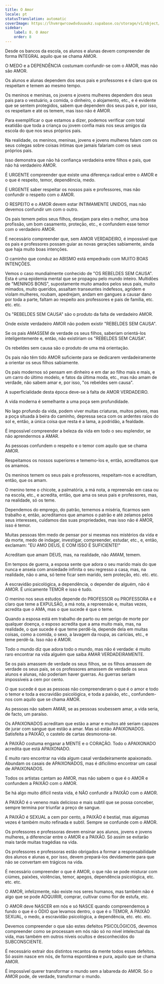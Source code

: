 ```yaml
---
title: O Amor
locale: pt
statusTranslation: automatic
coverImage: https://lhvmrqwrcowdvduuaukz.supabase.co/storage/v1/object/public/strapi-uploads/small_cover-educacion-fundamental.webp-2d51a7828a2b1309555be27f7e2a61a0.webp
sidebar:
    label: 8. O Amor
    order: 8
---
```

Desde os bancos da escola, os alunos e alunas devem compreender de forma INTEGRAL aquilo que se chama AMOR.

O MEDO e a DEPENDÊNCIA costumam confundir-se com o AMOR, mas não são AMOR.

Os alunos e alunas dependem dos seus pais e professores e é claro que os respeitam e temem ao mesmo tempo.

Os meninos e meninas, os jovens e jovens mulheres dependem dos seus pais para o vestuário, a comida, o dinheiro, o alojamento, etc., e é evidente que se sentem protegidos, sabem que dependem dos seus pais e, por isso, os respeitam e até os temem, mas isso não é AMOR.

Para exemplificar o que estamos a dizer, podemos verificar com total exatidão que toda a criança ou jovem confia mais nos seus amigos da escola do que nos seus próprios pais.

Na realidade, os meninos, meninas, jovens e jovens mulheres falam com os seus colegas sobre coisas íntimas que jamais falariam com os seus próprios pais.

Isso demonstra que não há confiança verdadeira entre filhos e pais, que não há verdadeiro AMOR.

É URGENTE compreender que existe uma diferença radical entre o AMOR e o que é respeito, temor, dependência, medo.

É URGENTE saber respeitar os nossos pais e professores, mas não confundir o respeito com o AMOR.

O RESPEITO e o AMOR devem estar INTIMAMENTE UNIDOS, mas não devemos confundir um com o outro.

Os pais temem pelos seus filhos, desejam para eles o melhor, uma boa profissão, um bom casamento, proteção, etc., e confundem esse temor com o verdadeiro AMOR.

É necessário compreender que, sem AMOR VERDADEIRO, é impossível que os pais e professores possam guiar as novas gerações sabiamente, ainda que haja muito boas intenções.

O caminho que conduz ao ABISMO está empedrado com MUITO BOAS INTENÇÕES.

Vemos o caso mundialmente conhecido de "OS REBELDES SEM CAUSA". Esta é uma epidemia mental que se propagou pelo mundo inteiro. Multidões de "MENINOS BONS", supostamente muito amados pelos seus pais, muito mimados, muito queridos, assaltam transeuntes indefesos, agridem e violam mulheres, roubam, apedrejam, andam em gangues a causar dano por toda a parte, faltam ao respeito aos professores e pais de família, etc. etc. etc.

Os "REBELDES SEM CAUSA" são o produto da falta de verdadeiro AMOR.

Onde existe verdadeiro AMOR não podem existir "REBELDES SEM CAUSA".

Se os pais AMASSEM de verdade os seus filhos, saberiam orientá-los inteligentemente e, então, não existiriam os "REBELDES SEM CAUSA".

Os rebeldes sem causa são o produto de uma má orientação.

Os pais não têm tido AMOR suficiente para se dedicarem verdadeiramente a orientar os seus filhos sabiamente.

Os pais modernos só pensam em dinheiro e em dar ao filho mais e mais, e um carro do último modelo, e fatos da última moda, etc., mas não amam de verdade, não sabem amar e, por isso, "os rebeldes sem causa".

A superficialidade desta época deve-se à falta de AMOR VERDADEIRO.

A vida moderna é semelhante a uma poça sem profundidade.

No lago profundo da vida, podem viver muitas criaturas, muitos peixes, mas a poça situada à beira do caminho, depressa seca com os ardentes raios do sol e, então, a única coisa que resta é a lama, a podridão, a fealdade.

É impossível compreender a beleza da vida em todo o seu esplendor, se não aprendermos a AMAR.

As pessoas confundem o respeito e o temor com aquilo que se chama AMOR.

Respeitamos os nossos superiores e tememo-los e, então, acreditamos que os amamos.

Os meninos temem os seus pais e professores, respeitam-nos e acreditam, então, que os amam.

O menino teme o chicote, a palmatória, a má nota, a repreensão em casa ou na escola, etc., e acredita, então, que ama os seus pais e professores, mas, na realidade, só os teme.

Dependemos do emprego, do patrão, tememos a miséria, ficarmos sem trabalho e, então, acreditamos que amamos o patrão e até zelamos pelos seus interesses, cuidamos das suas propriedades, mas isso não é AMOR, isso é temor.

Muitas pessoas têm medo de pensar por si mesmas nos mistérios da vida e da morte, medo de indagar, investigar, compreender, estudar, etc., e, então, exclamam: "EU AMO DEUS, E COM ISSO É SUFICIENTE!"

Acreditam que amam DEUS, mas, na realidade, não AMAM, temem.

Em tempos de guerra, a esposa sente que adora o seu marido mais do que nunca e anseia com ansiedade infinita o seu regresso a casa, mas, na realidade, não o ama, só teme ficar sem marido, sem proteção, etc. etc. etc.

A escravidão psicológica, a dependência, o depender de alguém, não é AMOR. É unicamente TEMOR e isso é tudo.

O menino nos seus estudos depende do PROFESSOR ou PROFESSORA e é claro que teme a EXPULSÃO, a má nota, a repreensão e, muitas vezes, acredita que o AMA, mas o que sucede é que o teme.

Quando a esposa está em trabalho de parto ou em perigo de morte por qualquer doença, o esposo acredita que a ama muito mais, mas, na realidade, o que sucede é que teme perdê-la, depende dela em muitas coisas, como a comida, o sexo, a lavagem da roupa, as carícias, etc., e teme perdê-la. Isso não é AMOR.

Todo o mundo diz que adora todo o mundo, mas não é verdade: é muito raro encontrar na vida alguém que saiba AMAR VERDADEIRAMENTE.

Se os pais amassem de verdade os seus filhos, se os filhos amassem de verdade os seus pais, se os professores amassem de verdade os seus alunos e alunas, não poderiam haver guerras. As guerras seriam impossíveis a cem por cento.

O que sucede é que as pessoas não compreenderam o que é o amor e todo o temor e toda a escravidão psicológica, e toda a paixão, etc., confundem-nos com aquilo que se chama AMOR.

As pessoas não sabem AMAR, se as pessoas soubessem amar, a vida seria, de facto, um paraíso.

Os APAIXONADOS acreditam que estão a amar e muitos até seriam capazes de jurar com sangue que estão a amar. Mas só estão APAIXONADOS. Satisfeita a PAIXÃO, o castelo de cartas desmorona-se.

A PAIXÃO costuma enganar a MENTE e o CORAÇÃO. Todo o APAIXONADO acredita que está APAIXONADO.

É muito raro encontrar na vida algum casal verdadeiramente apaixonado. Abundam os casais de APAIXONADOS, mas é dificílimo encontrar um casal de APAIXONADOS.

Todos os artistas cantam ao AMOR, mas não sabem o que é o AMOR e confundem a PAIXÃO com o AMOR.

Se há algo muito difícil nesta vida, é NÃO confundir a PAIXÃO com o AMOR.

A PAIXÃO é o veneno mais delicioso e mais subtil que se possa conceber, sempre termina por triunfar a preço de sangue.

A PAIXÃO é SEXUAL a cem por cento, a PAIXÃO é bestial, mas algumas vezes é também muito refinada e subtil. Sempre se confunde com o AMOR.

Os professores e professoras devem ensinar aos alunos, jovens e jovens mulheres, a diferenciar entre o AMOR e a PAIXÃO. Só assim se evitarão mais tarde muitas tragédias na vida.

Os professores e professoras estão obrigados a formar a responsabilidade dos alunos e alunas e, por isso, devem prepará-los devidamente para que não se convertam em trágicos na vida.

É necessário compreender o que é AMOR, o que não se pode misturar com ciúmes, paixões, violências, temor, apegos, dependência psicológica, etc. etc. etc.

O AMOR, infelizmente, não existe nos seres humanos, mas também não é algo que se pode ADQUIRIR, comprar, cultivar como flor de estufa, etc.

O AMOR deve NASCER em nós e só NASCE quando compreendemos a fundo o que é o ÓDIO que levamos dentro, o que é o TEMOR, A PAIXÃO SEXUAL, o medo, a escravidão psicológica, a dependência, etc. etc. etc.

Devemos compreender o que são estes defeitos PSICOLÓGICOS, devemos compreender como se processam em nós não só no nível intelectual da vida, mas também em outros níveis ocultos e desconhecidos do SUBCONSCIENTE.

É necessário extrair dos distintos recantos da mente todos esses defeitos. Só assim nasce em nós, de forma espontânea e pura, aquilo que se chama AMOR.

É impossível querer transformar o mundo sem a labareda do AMOR. Só o AMOR pode, de verdade, transformar o mundo.

